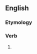 ==English==

===Etymology===
{{suffix|en|offend|eth}}

===Verb===
{{head|en|verb form}}

# {{en-archaic third-person singular of|offend}}